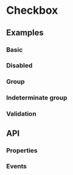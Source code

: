 
# Checkbox

<div className="d-flex gap-2 align-items-center">
  <Tags />
  <DeprecatedTags url='/docs/legacy/checkbox' hasDeprecatedAncestor={true}></DeprecatedTags>
</div>

## Examples

### Basic

<Playground name="form-checkbox"></Playground>

### Disabled

<Playground name="form-checkbox-disabled"></Playground>

### Group

<Playground name="form-checkbox-group"></Playground>

### Indeterminate group

<Playground name="form-checkbox-group-indeterminate"></Playground>

### Validation

<Playground name="form-checkbox-validation" height="18rem"></Playground>

## API

### Properties

<Props />

### Events

<Events />
